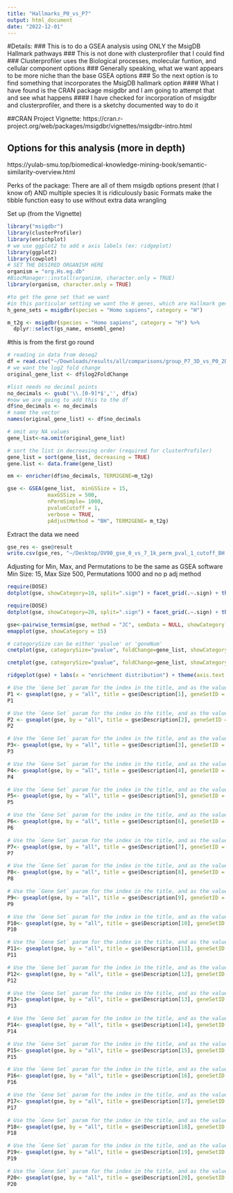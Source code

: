 ```yaml
---
title: "Hallmarks_P0_vs_P7"
output: html_document
date: "2022-12-01"
---
```


#Details: 
### This is to do a GSEA analysis using ONLY the MsigDB Hallmark pathways 
### This is not done with clusterprofiler that I could find 
### Clusterprofiler uses the Biological processes, molecular funtion, and cellular component options 
### Generally speaking, what we want appears to be more niche than the base GSEA options 
### So the next option is to find something that incorporates the MsigDB hallmark option 
#### What I have found is the CRAN package msigdbr and I am going to attempt that and see what happens 
#### I have checked for incorporation of msigdbr and clusterprofiler, and there is a sketchy documented way to do it 

##CRAN Project Vignette: 
https://cran.r-project.org/web/packages/msigdbr/vignettes/msigdbr-intro.html

## Options for this analysis (more in depth)
https://yulab-smu.top/biomedical-knowledge-mining-book/semantic-similarity-overview.html 

Perks of the package: 
There are all of them msigdb options present (that I know of) AND multiple species
It is ridiculously basic 
Formats make the tibble function easy to use without extra data wrangling 

Set up (from the Vignette)
```r
library("msigdbr")
library(clusterProfiler)
library(enrichplot)
# we use ggplot2 to add x axis labels (ex: ridgeplot)
library(ggplot2)
library(cowplot)
# SET THE DESIRED ORGANISM HERE
organism = "org.Hs.eg.db"
#BiocManager::install(organism, character.only = TRUE)
library(organism, character.only = TRUE)
```

```r
#to get the gene set that we want
#in this particular setting we want the H genes, which are Hallmark genes 
h_gene_sets = msigdbr(species = "Homo sapiens", category = "H")
```

```r
m_t2g <- msigdbr(species = "Homo sapiens", category = "H") %>% 
  dplyr::select(gs_name, ensembl_gene)
```

#this is from the first go round
```r
# reading in data from deseq2
df = read.csv("~/Downloads/results/all/comparisons/group_P7_3D_vs_P0_2D_Wald.csv", header=TRUE)
# we want the log2 fold change 
original_gene_list <- df$log2FoldChange

#list needs no decimal points
no_decimals <- gsub('\\.[0-9]*$','', df$x)
#now we are going to add this to the df 
df$no_decimals <- no_decimals
# name the vector
names(original_gene_list) <- df$no_decimals

# omit any NA values
gene_list<-na.omit(original_gene_list)

# sort the list in decreasing order (required for clusterProfiler)
gene_list = sort(gene_list, decreasing = TRUE)
gene.list <- data.frame(gene_list)
```

```r
em <- enricher(df$no_decimals, TERM2GENE=m_t2g)
```

```r
gse <- GSEA(gene_list,  minGSSize = 15, 
             maxGSSize = 500, 
             nPermSimple= 1000,
             pvalueCutoff = 1, 
             verbose = TRUE, 
             pAdjustMethod = "BH", TERM2GENE= m_t2g)
```
Extract the data we need 
```r
gse_res <- gse@result
write.csv(gse_res, "~/Desktop/OV90_gse_0_vs_7_1k_perm_pval_1_cutoff_BH.csv")
```

Adjusting for Min, Max, and Permutations to be the same as GSEA software 
Min Size: 15, Max Size 500, Permutations 1000 and no p adj method 

```r
require(DOSE)
dotplot(gse, showCategory=10, split=".sign") + facet_grid(.~.sign) + theme(axis.text.y = element_text(size = 4)) 
```

```r
require(DOSE)
dotplot(gse, showCategory=20, split=".sign") + facet_grid(.~.sign) + theme(axis.text.y = element_text(size = 4)) 
```

```r
gse<-pairwise_termsim(gse, method = "JC", semData = NULL, showCategory = 200)
emapplot(gse, showCategory = 15)  
```

```r
# categorySize can be either 'pvalue' or 'geneNum'
cnetplot(gse, categorySize="pvalue", foldChange=gene_list, showCategory = 10, node_label= "category", cex_label_category=0.5)
```

```r
cnetplot(gse, categorySize="pvalue", foldChange=gene_list, showCategory = 20,  node_label= "category", cex_label_category=0.5)
```

```r
ridgeplot(gse) + labs(x = "enrichment distribution") + theme(axis.text.y = element_text(size = 5)) 
```

```r
# Use the `Gene Set` param for the index in the title, and as the value for geneSetId
P1 <- gseaplot(gse, y = "all", title = gse$Description[1], geneSetID = 1)
P1
```

```r
# Use the `Gene Set` param for the index in the title, and as the value for geneSetId
P2 <- gseaplot(gse, by = "all", title = gse$Description[2], geneSetID = 2)
P2
```

```r
# Use the `Gene Set` param for the index in the title, and as the value for geneSetId
P3<- gseaplot(gse, by = "all", title = gse$Description[3], geneSetID = 3)
P3
```

```r
# Use the `Gene Set` param for the index in the title, and as the value for geneSetId
P4<- gseaplot(gse, by = "all", title = gse$Description[4], geneSetID = 4)
P4
```

```r
# Use the `Gene Set` param for the index in the title, and as the value for geneSetId
P5<- gseaplot(gse, by = "all", title = gse$Description[5], geneSetID = 5)
P5
```

```r
# Use the `Gene Set` param for the index in the title, and as the value for geneSetId
P6<- gseaplot(gse, by = "all", title = gse$Description[6], geneSetID = 6)
P6
```

```r
# Use the `Gene Set` param for the index in the title, and as the value for geneSetId
P7<- gseaplot(gse, by = "all", title = gse$Description[7], geneSetID = 7)
P7
```

```r
# Use the `Gene Set` param for the index in the title, and as the value for geneSetId
P8<- gseaplot(gse, by = "all", title = gse$Description[8], geneSetID = 8)
P8
```

```r
# Use the `Gene Set` param for the index in the title, and as the value for geneSetId
P9<- gseaplot(gse, by = "all", title = gse$Description[9], geneSetID = 9)
P9
```

```r
# Use the `Gene Set` param for the index in the title, and as the value for geneSetId
P10<- gseaplot(gse, by = "all", title = gse$Description[10], geneSetID = 10)
P10
```

```r
# Use the `Gene Set` param for the index in the title, and as the value for geneSetId
P11<- gseaplot(gse, by = "all", title = gse$Description[11], geneSetID = 11)
P11
```

```r
# Use the `Gene Set` param for the index in the title, and as the value for geneSetId
P12<- gseaplot(gse, by = "all", title = gse$Description[12], geneSetID = 12)
P12
```

```r
# Use the `Gene Set` param for the index in the title, and as the value for geneSetId
P13<- gseaplot(gse, by = "all", title = gse$Description[13], geneSetID = 13)
P13
```

```r
# Use the `Gene Set` param for the index in the title, and as the value for geneSetId
P14<- gseaplot(gse, by = "all", title = gse$Description[14], geneSetID = 14)
P14
```

```r
# Use the `Gene Set` param for the index in the title, and as the value for geneSetId
P15<- gseaplot(gse, by = "all", title = gse$Description[15], geneSetID = 15)
P15
```

```r
# Use the `Gene Set` param for the index in the title, and as the value for geneSetId
P16<- gseaplot(gse, by = "all", title = gse$Description[16], geneSetID = 16)
P16
```

```r
# Use the `Gene Set` param for the index in the title, and as the value for geneSetId
P17<- gseaplot(gse, by = "all", title = gse$Description[17], geneSetID = 17)
P17
```

```r
# Use the `Gene Set` param for the index in the title, and as the value for geneSetId
P18<- gseaplot(gse, by = "all", title = gse$Description[18], geneSetID = 18)
P18
```

```r
# Use the `Gene Set` param for the index in the title, and as the value for geneSetId
P19<- gseaplot(gse, by = "all", title = gse$Description[19], geneSetID = 19)
P19
```

```r
# Use the `Gene Set` param for the index in the title, and as the value for geneSetId
P20<- gseaplot(gse, by = "all", title = gse$Description[20], geneSetID = 20)
P20
```





